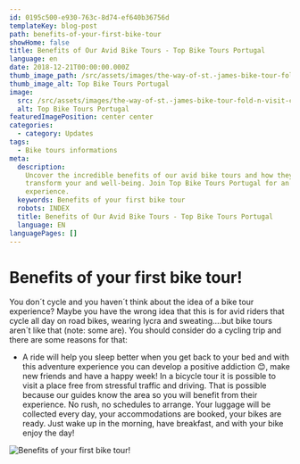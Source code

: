 ```yaml
---
id: 0195c500-e930-763c-8d74-ef640b36756d
templateKey: blog-post
path: benefits-of-your-first-bike-tour
showHome: false
title: Benefits of Our Avid Bike Tours - Top Bike Tours Portugal
language: en
date: 2018-12-21T00:00:00.000Z
thumb_image_path: /src/assets/images/the-way-of-st.-james-bike-tour-fold-n-visit-cycling-holidays-4323.jpg
thumb_image_alt: Top Bike Tours Portugal
image:
  src: /src/assets/images/the-way-of-st.-james-bike-tour-fold-n-visit-cycling-holidays-4323.jpg
  alt: Top Bike Tours Portugal
featuredImagePosition: center center
categories:
  - category: Updates
tags:
  - Bike tours informations
meta:
  description:
    Uncover the incredible benefits of our avid bike tours and how they can
    transform your and well-being. Join Top Bike Tours Portugal for an enriching
    experience.
  keywords: Benefits of your first bike tour
  robots: INDEX
  title: Benefits of Our Avid Bike Tours - Top Bike Tours Portugal
  language: EN
languagePages: []
---
```


# Benefits of your first bike tour!

You don´t cycle and you haven´t think about the idea of a bike tour experience?
Maybe you have the wrong idea that this is for avid riders that cycle all day on
road bikes, wearing lycra and sweating….but bike tours aren´t like that (note:
some are). You should consider do a cycling trip and there are some reasons for
that:

- A ride will help you sleep better when you get back to your bed and with this
  adventure experience you can develop a positive addiction 😊, make new friends
  and have a happy week! In a bicycle tour it is possible to visit a place free
  from stressful traffic and driving. That is possible because our guides know
  the area so you will benefit from their experience. No rush, no schedules to
  arrange. Your luggage will be collected every day, your accommodations are
  booked, your bikes are ready. Just wake up in the morning, have breakfast, and
  with your bike enjoy the day!

![Benefits of your first bike tour!](/src/assets/images/the-way-of-st.-james-bike-tour-fold-n-visit-cycling-holidays-4323.jpg 'Benefits of your first bike tour!')
